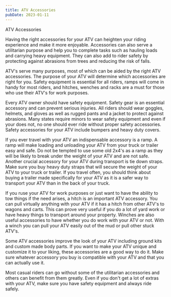 ```yaml
---
title: ATV Accessories
pubDate: 2023-01-11
---
```


ATV Accessories

Having the right accessories for your ATV can heighten your riding experience and make it more enjoyable. Accessories can also serve a utilitarian purpose and help you to complete tasks such as hauling loads and carrying heavy equipment. They can also add to rider safety by protecting against abrasions from trees and reducing the risk of falls.

ATV's serve many purposes, most of which can be aided by the right ATV accessories. The purpose of your ATV will determine which accessories are right for you. Safety equipment is essential for all riders, ramps will come in handy for most riders, and hitches, wenches and racks are a must for those who use their ATV's for work purposes.

Every ATV owner should have safety equipment. Safety gear is an essential accessory and can prevent serious injuries. All riders should wear goggles, helmets, and gloves as well as rugged pants and a jacket to protect against abrasions. Many states require minors to wear safety equipment and even if your does not, no one should ever ride without proper safety accessories. Safety accessories for your ATV include bumpers and heavy duty covers.

If you ever travel with your ATV an indispensable accessory is a ramp. A ramp will make loading and unloading your ATV from your truck or trailer easy and safe. Do not be tempted to use some old 2x4's as a ramp as they will be likely to break under the weight of your ATV and are not safe. Another crucial accessory for your ATV during transport is tie down straps. Make sure you buy heavy duty straps that will secure the weight of your ATV to your truck or trailer. If you travel often, you should think about buying a trailer made specifically for your ATV as it is a safer way to transport your ATV than in the back of your truck.

If you ruse your ATV for work purposes or just want to have the ability to tow things if the need arises, a hitch is an important ATV accessory. You can pull virtually anything with your ATV if it has a hitch from other ATV's to wagons and carts. This can prove very useful if you do a lot of yard work or have heavy things to transport around your property. Winches are also useful accessories to have whether you do work with your ATV or not. With a winch you can pull your ATV easily out of the mud or pull other stuck ATV's.

Some ATV accessories improve the look of your ATV including ground kits and custom made body parts. If you want to make your ATV unique and customize it to your liking, these accessories are a good way to do it. Make sure whatever accessory you buy is compatible with your ATV and that you can actually use it.

Most casual riders can go without some of the utilitarian accessories and others can benefit from them greatly. Even if you don't get a lot of extras with your ATV, make sure you have safety equipment and always ride safely.